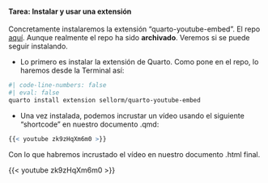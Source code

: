 ::: {.callout-important icon="false"}
#### Tarea: Instalar y usar una extensión

Concretamente instalaremos la extensión "quarto-youtube-embed". El repo [aquí](https://github.com/sellorm/quarto-youtube-embed). Aunque realmente el repo ha sido **archivado**. Veremos si se puede seguir instalando.

- Lo primero es instalar la extensión de Quarto. Como pone en el repo, lo haremos desde la Terminal así:


```bash
#| code-line-numbers: false
#| eval: false
quarto install extension sellorm/quarto-youtube-embed
```


- Una vez instalada, podemos incrustar un vídeo usando el siguiente "shortcode" en nuestro documento .qmd:


```r
{{< youtube zk9zHqXm6m0 >}}
```

Con lo que habremos incrustado el vídeo en nuestro documento .html final.

{{< youtube zk9zHqXm6m0 >}}


:::



